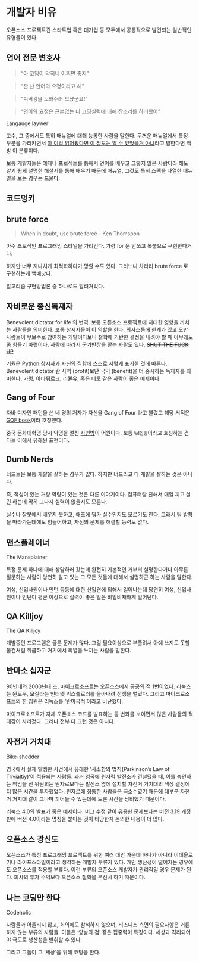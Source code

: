 # 개발자 비유 {#developer-tropes}

오픈소스 프로젝트건 스타트업 혹은 대기업 등 모두에서 공통적으로 발견되는 일반적인 유형들이 있다.

## 언어 전문 변호사 {#language-lawyer}
> "아 코딩이 막히네 어쩌면 좋지"

> "짠 난 언어의 요정이라고 해"

> "디버깅을 도와주러 오셨군요!"

> "언어의 요정은 근본없는 니 코딩실력에 대해 잔소리를 하러왔어"

Langauge laywer

고수, 그 중에서도 특히 매뉴얼에 대해 능통한 사람을 말한다. 두꺼운 매뉴얼에서 특정 부분을 가리키면서 [야 이걸 읽어봤다면 이 정도는 알 수 있었을거 아냐](#RTFM)라고 말한다면 백방 이 분류이다.

보통 개발자들은 예제나 프로젝트를 통해서 언어를 배우고 그렇지 않은 사람이라 해도 알기 쉽게 설명한 해설서를 통해 배우기 때문에 매뉴얼, 그것도 특히 스펙을 나열한 매뉴얼을 보는 경우는 드물다.

## 코드멍키 {#code-monkey}

## brute force {#brute-force}
> When in doubt, use brute force
> - Ken Thomspon

아주 초보적인 프로그래밍 스타일을 가리킨다. 가령 for 문 안쓰고 복붙으로 구현한다거나.

하지만 너무 지나치게 최적화하다가 망할 수도 있다. 그러느니 차라리 brute force 로 구현하는게 백배낫다.

알고리즘 구현방법론 중 하나로도 알려져있다.

## 자비로운 종신독재자 {#BDFL}

Benevolent dictator for life 의 번역. 보통 오픈소스 프로젝트에 지대한 영향을 끼치는 사람들을 의미한다. 보통 창시자들이 이 역할을 한다. 의사소통에 한계가 있고 오만 사람들이 무보수로 참여하는 개발이다보니 철학에 기반한 결정을 내려야 할 때 아무래도 좀 힘들기 마련이다. 사람에 따라서 군기반장을 맡는 사람도 있다. ~~[SHUT THE FUCK UP](https://lkml.org/lkml/2012/12/23/75)~~

기원은 [Python 창시자가 자신의 직함에 스스로 저렇게 표기](http://www.artima.com/weblogs/viewpost.jsp?thread=235725)한 것에 따른다. Benevolent dictator 란 사익 (profit)보단 국익 (benefit)을 더 중시하는 독재자를 의미한다. 가령, 아타튀르크, 리콴유, 혹은 티토 같은 사람이 좋은 예제이다.

## Gang of Four {#Gang-of-Four}
자바 디자인 패턴을 쓴 네 명의 저자가 자신을 Gang of Four 라고 불렀고 해당 서적은 [GOF book](#GOF-book)이라 호칭했다.

중국 문화대혁명 당시 악명을 떨친 [사인방](https://ko.wikipedia.org/wiki/%EC%82%AC%EC%9D%B8%EB%B0%A9)이 어원이다. 보통 `%d인방`이라고 호칭하는 건 다들 이에서 유래된 표현이다.

## Dumb Nerds {#dumb-nerds}

너드들은 보통 개발을 잘하는 경우가 많다. 하지만 너드라고 다 개발을 잘하는 것은 아니다.

즉, 적성이 있는 거랑 역량이 있는 것은 다른 이야기이다.
컴퓨터랑 친해서 매일 끼고 살긴 하는데 딱히 그다지 실력이 없을지도 모른다.

실수나 잘못에서 배우지 못하고, 애초에 뭐가 실수인지도 모르기도 한다.
그래서 팀 방향을 따라가는데에도 힘들어하고, 자신의 문제를 해결할 능력도 없다.

## 맨스플레이너 {#The-Mansplainer}
The Mansplainer

특정 문제 하나에 대해 상담하러 갔는데
완전히 기본적인 거부터 설명한다거나
아무튼 질문하는 사람이 당연히 알고 있는 그 모든 것들에 대해서
설명하곤 하는 사람을 말한다.

여성, 신입사원이나 인턴 등등에 대한 선입견에 의해서
일어나는데 당연히 여성, 신입사원이나 인턴이 평균 이상으로 실력이 좋은 일은 비일비재하게 일어난다.

## QA Killjoy {#QA-Killjoy}
The QA Killjoy

개발중인 프로그램은 물론 문제가 많다. 그걸 필요이상으로 부풀려서 아예 쓰지도 못할 물건처럼 취급하고 거기에서 희열을 느끼는 사람을 말한다.

## 반마소 십자군 {#Anti-Microsoft-crusader}

90년대와 2000년대 초, 마이크로소프트는 오픈소스에서 공공의 적 1번이었다. 리눅스는 윈도우, 모질라는 인터넷 익스플로러를 몰아내려 전쟁을 벌였다. 그리고 마이크로소프트의 한 임원은 리눅스를 '반미국적'이라고 비난했다.

마이크로소프트가 자체 오픈소스 코드를 발표하는 등 변화를 보이면서 많은 사람들의 적대감이 사라졌다. 그러나 전부 다 그런 것은 아니다.

## 자전거 거치대 {#Bike-shedder}

Bike-shedder

영국에서 실제 발생한 사건에서 유래한 '사소함의 법칙(Parkinson's Law of Trivialtiy)'이 적용되는 사람들. 과거 영국에 원자력 발전소가 건설됐을 때, 이를 승인하는 책임을 진 위원회는 원자로보다는 발전소 옆에 설치할 자전거 거치대의 색상 결정에 더 많은 시간을 투자했었다. 원자로에 정통한 사람들은 극소수였기 때문에 대부분 자전거 거치대 같이 그나마 끼어들 수 있는데에 토론 시간을 낭비했기 때문이다.

리눅스 4.0의 발표가 좋은 예제이다. 버그 수정 같이 유용한 문제보다는 버전 3.19 개정판에 버전 4.0이라는 명칭을 붙이는 것이 타당한지 논의한 내용이 더 많다.

## 오픈소스 광신도 {#opensource-zealot}

오픈소스가 특정 프로그래밍 프로젝트를 위한 여러 대안 가운데 하나가 아니라 이데올로기나 라이프스타일이라고 생각하는 개발자 부류가 있다. 개인 생산성이 떨어지는 경우에도 오픈소스를 적용할 부류다. 이런 부류의 오픈소스 개발자가 관리직일 경우 문제가 된다. 회사의 투자 수익보다 오픈소스 철학을 우선시 하기 때문이다.

## 나는 코딩만 한다 {#Codeholic}

Codeholic

사람들과 어울리지 않고, 회의에도 참석하지 않으며, 비즈니스 측면의 필요사항은 거론하지 않는 부류의 사람들. 이들은 '양날의 검' 같은 집중력이 특징이다. 세상과 격리되어야 극도로 생산성을 발휘할 수 있다.

그리고 그들이 그 ‘세상’을 위해 코딩을 한다.